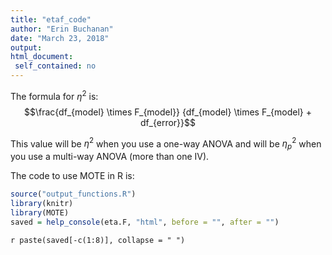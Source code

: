 ```yaml
---
title: "etaf_code"
author: "Erin Buchanan"
date: "March 23, 2018"
output: 
html_document:
 self_contained: no
---
```


The formula for $\eta^2$ is: $$\frac{df_{model} \times F_{model}} {df_{model} \times F_{model} + df_{error}}$$

This value will be $\eta^2$ when you use a one-way ANOVA and will be $\eta_p^2$ when you use a multi-way ANOVA (more than one IV).

The code to use MOTE in R is: 
 
```r
source("output_functions.R")
library(knitr)
library(MOTE)
saved = help_console(eta.F, "html", before = "", after = "")
```
 
`r paste(saved[-c(1:8)], collapse = " ")`